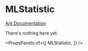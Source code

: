 
# MLStatistic

[Ant Documentation](https://3x.ant.design/components/statistic)

There's nothing here yet.


<PropsPanels of={[
  MLStatistic,
]} />
